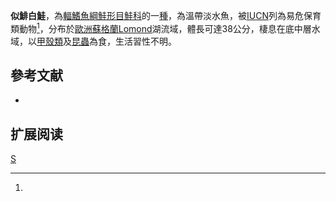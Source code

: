 {{Speciesbox 
| genus = Coregonus
| species = clupeoides
| status = VU
| status_system = IUCN3.1
| status_ref = <ref name=IUCN>{{IUCN|version=2008|assessors=Freyhof, J. & Kottelat, M.|year=2008|id=135566|title=Coregonus clupeoides|downloaded=2018年7月19日}}</ref>
| authority = [[Lacepède|Lacepède]], 1803
| synonyms =
*''Coregonus lacepedei'', Parnell, 1838
*'' Coregonus microcephalus'', Parnell, 1838
}}

'''似鯡白鮭'''，為[[輻鰭魚綱|輻鰭魚綱]][[鮭形目|鮭形目]][[鮭科|鮭科]]的一[[種|種]]，為溫帶淡水魚，被[[IUCN|IUCN]]列為易危保育類動物<ref name=IUCN/>，分布於[[歐洲|歐洲]][[蘇格蘭|蘇格蘭]]Lomond湖流域，體長可達38公分，棲息在底中層水域，以[[甲殼類|甲殼類]]及[[昆蟲|昆蟲]]為食，生活習性不明。

==參考文献==
*{{FishBase_species|genus=Coregonus|species=clupeoides|year=2015|month=10}}
{{reflist}}

== 扩展阅读 ==
{{refbegin}}
{{wikispecies-inline|Coregonus clupeoides|似鯡白鮭}}
{{refend}}

[[Category:白鮭屬|S]]